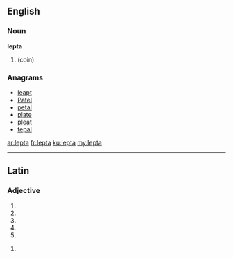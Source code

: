 ==English==

===Noun===
'''lepta'''

# {{plural of|[[lepton]]}} (coin)

===Anagrams===
* [[leapt#English|leapt]]
* [[Patel#English|Patel]]
* [[petal#English|petal]]
* [[plate#English|plate]]
* [[pleat#English|pleat]]
* [[tepal#English|tepal]]

[[ar:lepta]]
[[fr:lepta]]
[[ku:lepta]]
[[my:lepta]]

----
==Latin==

===Adjective===
{{la-adj-form|lepta}}

# {{inflection of|leptus|leptus|nom|f|s|lang=la}}
# {{inflection of|leptus|leptus|nom|n|p|lang=la}}
# {{inflection of|leptus|leptus|acc|n|p|lang=la}}
# {{inflection of|leptus|leptus|voc|f|s|lang=la}}
# {{inflection of|leptus|leptus|voc|n|p|lang=la}}

{{la-adj-form|leptā}}

# {{inflection of|leptus|leptus|abl|f|s|lang=la}}
{{rfc-auto}}